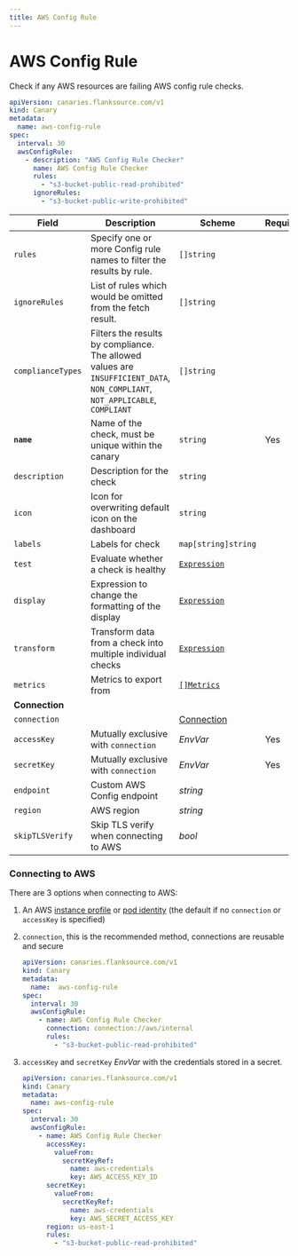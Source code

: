 ```yaml
---
title: AWS Config Rule
---
```


# <Icon name="aws-config" /> AWS Config Rule

Check if any AWS resources are failing AWS config rule checks.

```yaml
apiVersion: canaries.flanksource.com/v1
kind: Canary
metadata:
  name: aws-config-rule
spec:
  interval: 30
  awsConfigRule:
    - description: "AWS Config Rule Checker"
      name: AWS Config Rule Checker
      rules:
        - "s3-bucket-public-read-prohibited"
      ignoreRules:
        - "s3-bucket-public-write-prohibited"
```

| Field             | Description                                                  | Scheme                                            | Required |
| ----------------- | ------------------------------------------------------------ | ------------------------------------------------- | -------- |
| `rules`           | Specify one or more Config rule names to filter the results by rule. | `[]string`                                        |          |
| `ignoreRules`     | List of rules which would be omitted from the fetch result.  | `[]string`                                        |          |
| `complianceTypes` | Filters the results by compliance. The allowed values are `INSUFFICIENT_DATA`, `NON_COMPLIANT`, `NOT_APPLICABLE`, `COMPLIANT` | `[]string`                                        |          |
| **`name`**    | Name of the check, must be unique within the canary         | `string`                                     | Yes      |
| `description` | Description for the check                                   | `string`                                     |          |
| `icon`        | Icon for overwriting default icon on the dashboard          | `string`                                     |          |
| `labels`      | Labels for check                                            | `map[string]string`                          |          |
| `test`        | Evaluate whether a check is healthy                         | [`Expression`](../concepts/health-evaluation)  |          |
| `display`     | Expression to change the formatting of the display          | [`Expression`](../concepts/display-formatting) |          |
| `transform`   | Transform data from a check into multiple individual checks | [`Expression`](../concepts/transforms)          |          |
| `metrics`     | Metrics to export from                                      | [`[]Metrics`](../concepts/metrics-exporter)    |          |
| **Connection**    |                                                              |                                                   |          |
| <SkipOSS>`connection`</SkipOSS>     | | <SkipOSS>[Connection](../reference/connections) </SkipOSS>            |          |
| `accessKey`       | <SkipOSS>Mutually exclusive with `connection`</SkipOSS>                         | <CommonLink to="authentication">*EnvVar*</CommonLink> | Yes      |
| `secretKey`       | <SkipOSS>Mutually exclusive with `connection`</SkipOSS>                         | <CommonLink to="authentication">*EnvVar*</CommonLink> | Yes      |
| `endpoint`        | Custom AWS Config endpoint                                   | *string*                                          |          |
| `region`          | AWS region                                                   | *string*                                          |          |
| `skipTLSVerify`   | Skip TLS verify when connecting to AWS                       | *bool*                                            |          |

### Connecting to AWS

There are 3 options when connecting to AWS:

1. An AWS [instance profile](https://docs.aws.amazon.com/AWSEC2/latest/UserGuide/iam-roles-for-amazon-ec2.html) or [pod identity](https://docs.aws.amazon.com/eks/latest/userguide/pod-configuration.html) (the default if no `connection` or `accessKey` is specified)

2. `connection`, this is the recommended method, connections are reusable and secure

    ```yaml title="aws-connection.yaml"
    apiVersion: canaries.flanksource.com/v1
    kind: Canary
    metadata:
      name:  aws-config-rule
    spec:
      interval: 30
      awsConfigRule:
        - name: AWS Config Rule Checker
          connection: connection://aws/internal
          rules:
            - "s3-bucket-public-read-prohibited"
    ```

3. `accessKey` and `secretKey` <CommonLink to="authentication">*EnvVar*</CommonLink> with the credentials stored in a secret.

    ```yaml title="aws.yaml"
    apiVersion: canaries.flanksource.com/v1
    kind: Canary
    metadata:
      name: aws-config-rule
    spec:
      interval: 30
      awsConfigRule:
        - name: AWS Config Rule Checker
          accessKey:
            valueFrom:
              secretKeyRef:
                name: aws-credentials
                key: AWS_ACCESS_KEY_ID
          secretKey:
            valueFrom:
              secretKeyRef:
                name: aws-credentials
                key: AWS_SECRET_ACCESS_KEY
          region: us-east-1
          rules:
            - "s3-bucket-public-read-prohibited"
    ```
